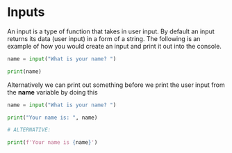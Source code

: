 # Inputs
An input is a type of function that takes in user input. By default an input returns its data (user input) in a form of a string. The following is an example of how you would create an input and print it out into the console.
```py filename='inputs.py' copy
name = input("What is your name? ")

print(name)
```
Alternatively we can print out something before we print the user input from the **name** variable by doing this
```py filename='inputs.py' copy
name = input("What is your name? ")

print("Your name is: ", name)

# ALTERNATIVE:

print(f'Your name is {name}')
```
